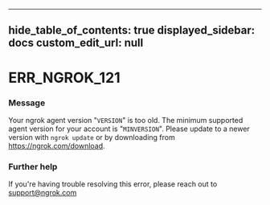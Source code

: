 
---
hide_table_of_contents: true
displayed_sidebar: docs
custom_edit_url: null
---


# ERR_NGROK_121

### Message
Your ngrok agent version "`VERSION`" is too old. The minimum supported agent version for your account is "`MINVERSION`". Please update to a newer version with `ngrok update` or by downloading from https://ngrok.com/download.

### Further help
If you're having trouble resolving this error, please reach out to [support@ngrok.com](mailto:support@ngrok.com?subject=Help%20with%20ERR_NGROK_121)


<ErrorDetails error='err_ngrok_121' />
